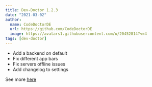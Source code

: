 ```yaml
---
title: Dev-Doctor 1.2.3
date: "2021-03-02"
author:
  name: CodeDoctorDE
  url: https://github.com/CodeDoctorDE
  image: https://avatars1.githubusercontent.com/u/20452814?v=4
tags: [dev-doctor]
---
```


- Add a backend on default
- Fix different app bars
- Fix servers offline issues
- Add changelog to settings

See more [here](https://github.com/LinwoodCloud/dev_doctor/releases/tag/1.2.3)
